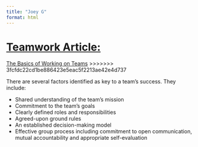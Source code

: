 ```yaml
---
title: "Joey G"
format: html
---
```




[Teamwork Article:](https://hr.mit.edu/learning-topics/teams/articles/basics)
=======
[The Basics of Working on Teams](https://hr.mit.edu/learning-topics/teams/articles/basics)
>>>>>>> 3fcfdc22cd1be886423e5eac5f2213ae42e4d737

There are several factors identified as key to a team's success. They include:

- Shared understanding of the team's mission
- Commitment to the team's goals
- Clearly defined roles and responsibilities
- Agreed-upon ground rules
- An established decision-making model
- Effective group process including commitment to open communication, mutual accountability and appropriate self-evaluation

